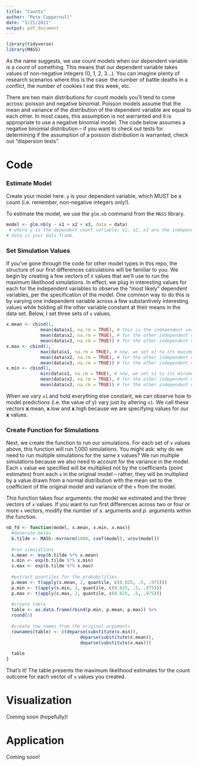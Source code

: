 ```yaml
---
title: "Counts"
author: "Pete Cuppernull"
date: "1/21/2021"
output: pdf_document
---
```


```r
library(tidyverse)
library(MASS)
```

As the name suggests, we use count models when our dependent variable is a *count* of something. This means that our dependent variable takes values of non-negative integers (0, 1, 2, 3...). You can imagine plenty of research scenarios where this is the case: the number of battle deaths in a conflict, the number of cookies I eat this week, etc.

There are two main distributions for count models you'll tend to come across: poisson and negative binomial. Poisson models assume that the mean and variance of the distribution of the dependent variable are equal to each other. In most cases, this assumption is not warranted and it is appropriate to use a negative binomial model. The code below assumes a negative binomial distribution -- if you want to check out tests for determining if the assumption of a poisson distribution is warranted, check out "dispersion tests".

# Code

### Estimate Model

Create your model here. `y` is your dependent variable, which MUST be a count (i.e. remember, non-negative integers only!). 

To estimate the model, we use the `glm.nb` command from the `MASS` library.

```r
model <- glm.nb(y ~ x1 + x2 + x3, data = data)
 # where y is the dependent count variable; x1, x2, x3 are the independent variables (add as many as you want)
# data is your data frame.
```

### Set Simulation Values

If you've gone through the code for other model types in this repo, the structure of our first differences calculations will be familiar to you. We begin by creating a few vectors of `X` values that we'll use to run the maximum likelihood simulations. In effect, we plug in interesting values for each for the independent variables to observe the "most likely" dependent variables, per the specification of the model. One common way to do this is by varying one independent variable across a few substantively interesting values while holding all the other variable constant at their means in the data set. Below, I set three sets of `x` values.

```r
x.mean <- cbind(1,
             mean(data$x1, na.rm = TRUE), # this is the independent variable of interest. We start by setting this at its mean value in the data set
             mean(data$x2, na.rm = TRUE), # for the other independent variables, we set them at their means
             mean(data$x3, na.rm = TRUE)) # for the other independent variables, we set them at their means
x.max <- cbind(1,
             max(data$x1, na.rm = TRUE), # now, we set x1 to its maximum value. 
             mean(data$x2, na.rm = TRUE), # for the other independent variables, we set them at their means
             mean(data$x3, na.rm = TRUE)) # for the other independent variables, we set them at their means
x.min <- cbind(1,
             min(data$x1, na.rm = TRUE), # now, we set x1 to its minimum value. 
             mean(data$x2, na.rm = TRUE), # for the other independent variables, we set them at their means
             mean(data$x3, na.rm = TRUE)) # for the other independent variables, we set them at their means
```

When we vary `x1` and hold everything else constant, we can observe how to model predictions (i.e. the value of y) vary just by altering `x1`. We call these vectors **x**.mean, **x**.low and **x**.high because we are specifying values for our **x** values.

### Create Function for Simulations

Next, we create the function to run our simulations. For each set of `x` values above, this function will run 1,000 simulations. You might ask: why do we need to run multiple simulations for the same x values? We run multiple simulations because we also need to account for the variance in the model. Each `x` value we specified will be multiplied not by the coefficients (point estimates) from each `x` in the original model -- rather, they will be multiplied by a value drawn from a normal distribution with the mean set to the coefficient of the original model and variance of the `x` from the model.

This function takes four arguments: the model we estimated and the three vectors of `x` values. If you want to run first differences across two or four or more `x` vectors, modify the number of *s*. arguments and *p*. arguments within the function.


```r
nb_fd <- function(model, x.mean, x.min, x.max){
  #Generate betas
  b.tilde <- MASS::mvrnorm(1000, coef(model), vcov(model))
  
  #run simulations
  s.mean <- exp(b.tilde %*% x.mean)
  s.min <- exp(b.tilde %*% x.min)
  s.max <- exp(b.tilde %*% x.max)
  
  #extract quantiles for the probabilities
  p.mean <- t(apply(s.mean, 2, quantile, c(0.025, .5, .975)))
  p.min <- t(apply(s.min, 2, quantile, c(0.025, .5, .975)))
  p.max <- t(apply(s.max, 2, quantile, c(0.025, .5, .975)))
  
  #create table
  table <- as.data.frame(rbind(p.min, p.mean, p.max)) %>%
  round(3)
  
  #create row names from the original arguments
  rownames(table) <- c(deparse(substitute(x.min)), 
                            deparse(substitute(x.mean)), 
                            deparse(substitute(x.max)))
  
  table
}
```

That's it! The table presents the maximum likelihood estimates for the count outcome for each vector of `x` values you created.

# Visualization
Coming soon (hopefully)!

# Application
Coming soon!